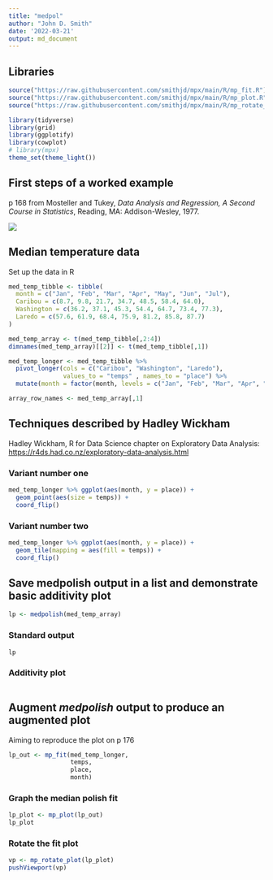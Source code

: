 ```yaml
---
title: "medpol"
author: "John D. Smith"
date: '2022-03-21'
output: md_document
---
```


## Libraries

```r
source("https://raw.githubusercontent.com/smithjd/mpx/main/R/mp_fit.R")
source("https://raw.githubusercontent.com/smithjd/mpx/main/R/mp_plot.R")
source("https://raw.githubusercontent.com/smithjd/mpx/main/R/mp_rotate_plot.R")

library(tidyverse)
library(grid)
library(ggplotify)
library(cowplot)
# library(mpx)
theme_set(theme_light())
```

## First steps of a worked example

p 168 from Mosteller and Tukey, *Data Analysis and Regression, A Second Course in Statistics*, Reading, MA: Addison-Wesley, 1977.

![](mosteller-tukey-1977-p168.jpg)

## Median temperature data

Set up the data in R

```r
med_temp_tibble <- tibble(
  month = c("Jan", "Feb", "Mar", "Apr", "May", "Jun", "Jul"),
  Caribou = c(8.7, 9.8, 21.7, 34.7, 48.5, 58.4, 64.0), 
  Washington = c(36.2, 37.1, 45.3, 54.4, 64.7, 73.4, 77.3), 
  Laredo = c(57.6, 61.9, 68.4, 75.9, 81.2, 85.8, 87.7)
)

med_temp_array <- t(med_temp_tibble[,2:4])
dimnames(med_temp_array)[[2]] <- t(med_temp_tibble[,1])

med_temp_longer <- med_temp_tibble %>% 
  pivot_longer(cols = c("Caribou", "Washington", "Laredo"), 
               values_to = "temps" , names_to = "place") %>% 
  mutate(month = factor(month, levels = c("Jan", "Feb", "Mar", "Apr", "May", "Jun", "Jul"), ordered = TRUE))

array_row_names <- med_temp_array[,1]
```

## Techniques described by Hadley Wickham

Hadley Wickham, R for Data Science chapter on Exploratory Data Analysis: <https://r4ds.had.co.nz/exploratory-data-analysis.html>

### Variant number one

```r
med_temp_longer %>% ggplot(aes(month, y = place)) +
  geom_point(aes(size = temps)) +
  coord_flip()
```

### Variant number two

```r
med_temp_longer %>% ggplot(aes(month, y = place)) +
  geom_tile(mapping = aes(fill = temps)) +
  coord_flip()

```

## Save medpolish output in a list and demonstrate basic additivity plot

```r
lp <- medpolish(med_temp_array)

```

### Standard output

```r
lp
```

### Additivity plot

``` {plot(lp)}
```

## Augment *medpolish* output to produce an augmented plot

Aiming to reproduce the plot on p 176

```r

lp_out <- mp_fit(med_temp_longer, 
                 temps, 
                 place, 
                 month)
```

### Graph the median polish fit

```r


lp_plot <- mp_plot(lp_out)
lp_plot
```

### Rotate the fit plot

```r

vp <- mp_rotate_plot(lp_plot)
pushViewport(vp)

```
